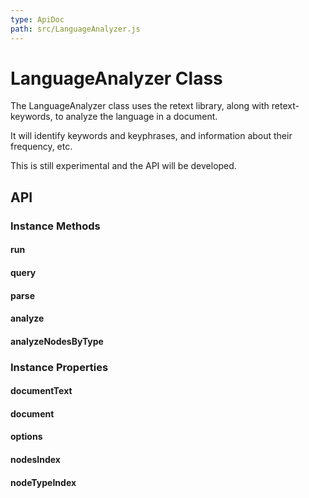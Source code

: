 ```yaml
---
type: ApiDoc
path: src/LanguageAnalyzer.js
---
```

# LanguageAnalyzer Class

The LanguageAnalyzer class uses the retext library, along with retext-keywords, to analyze the language in a document.

It will identify keywords and keyphrases, and information about their frequency, etc.

This is still experimental and the API will be developed.

## API

### Instance Methods


#### run

#### query

#### parse

#### analyze

#### analyzeNodesByType



### Instance Properties


#### documentText

#### document

#### options

#### nodesIndex

#### nodeTypeIndex


